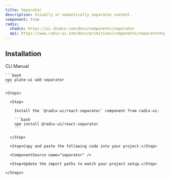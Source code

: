 ```yaml
---
title: Separator
description: Visually or semantically separates content.
component: true
radix:
  shadcn: https://ui.shadcn.com/docs/components/separator
  api: https://www.radix-ui.com/docs/primitives/components/separator#api-reference
---
```


## Installation

<Tabs defaultValue="cli">

  <TabsList>
    <TabsTrigger value="cli">CLI</TabsTrigger>
    <TabsTrigger value="manual">Manual</TabsTrigger>
  </TabsList>
  <TabsContent value="cli">

    ```bash
    npx plate-ui add separator
    ```

  </TabsContent>

  <TabsContent value="manual">

    <Steps>

      <Step>

        Install the `@radix-ui/react-separator` component from radix-ui:

        ```bash
        npm install @radix-ui/react-separator
        ```

      </Step>

      <Step>Copy and paste the following code into your project.</Step>

      <ComponentSource name="separator" />

      <Step>Update the import paths to match your project setup.</Step>

    </Steps>

  </TabsContent>

</Tabs>
